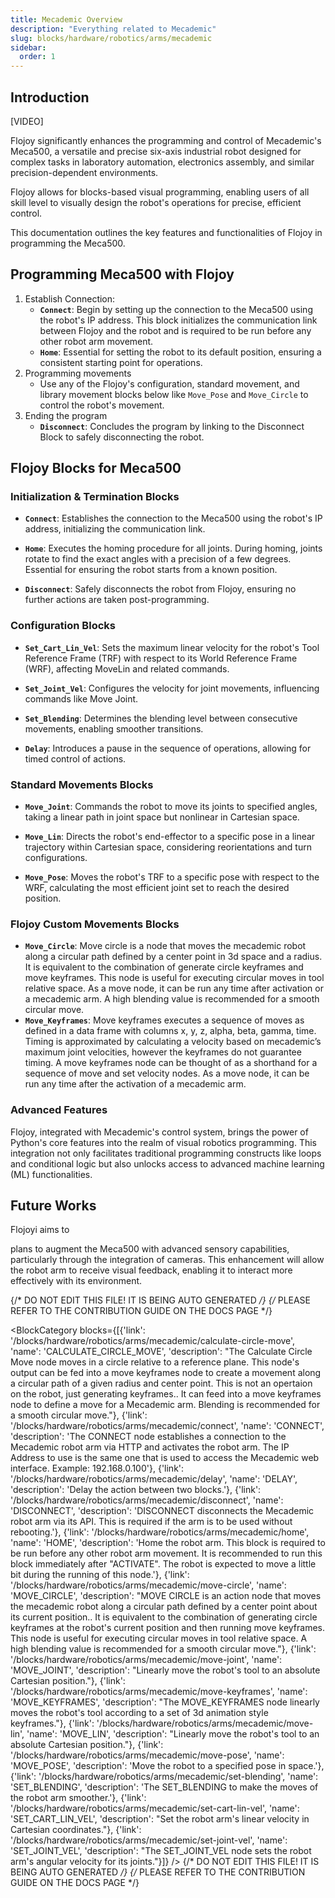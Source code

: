 ```yaml
---
title: Mecademic Overview
description: "Everything related to Mecademic"
slug: blocks/hardware/robotics/arms/mecademic
sidebar:
  order: 1
---
```


## Introduction

[VIDEO]

Flojoy significantly enhances the programming and control of Mecademic's Meca500, a versatile and precise six-axis industrial robot designed for complex tasks in laboratory automation, electronics assembly, and similar precision-dependent environments.

Flojoy allows for blocks-based visual programming, enabling users of all skill level to visually design the robot's operations for precise, efficient control. 

This documentation outlines the key features and functionalities of Flojoy in programming the Meca500.

## Programming Meca500 with Flojoy

1. Establish Connection:
   - **`Connect`**: Begin by setting up the connection to the Meca500 using the robot's IP address. This block initializes the communication link between Flojoy and the robot and is required to be run before any other robot arm movement.
   - **`Home`**: Essential for setting the robot to its default position, ensuring a consistent starting point for operations.
2. Programming movements
    - Use any of the Flojoy's configuration, standard movement, and library movement blocks below like `Move_Pose` and `Move_Circle` to control the robot's movement.
3. Ending the program
   - **`Disconnect`**: Concludes the program by linking to the Disconnect Block to safely disconnecting the robot.

## Flojoy Blocks for Meca500

### Initialization & Termination Blocks

- **`Connect`**: Establishes the connection to the Meca500 using the robot's IP address, initializing the communication link.

- **`Home`**: Executes the homing procedure for all joints. During homing, joints rotate to find the exact angles with a precision of a few degrees. Essential for ensuring the robot starts from a known position.

- **`Disconnect`**: Safely disconnects the robot from Flojoy, ensuring no further actions are taken post-programming.

### Configuration Blocks

- **`Set_Cart_Lin_Vel`**: Sets the maximum linear velocity for the robot's Tool Reference Frame (TRF) with respect to its World Reference Frame (WRF), affecting MoveLin and related commands.

- **`Set_Joint_Vel`**: Configures the velocity for joint movements, influencing commands like Move Joint.

- **`Set_Blending`**: Determines the blending level between consecutive movements, enabling smoother transitions.

- **`Delay`**: Introduces a pause in the sequence of operations, allowing for timed control of actions.

### Standard Movements Blocks

- **`Move_Joint`**: Commands the robot to move its joints to specified angles, taking a linear path in joint space but nonlinear in Cartesian space.

- **`Move_Lin`**: Directs the robot's end-effector to a specific pose in a linear trajectory within Cartesian space, considering reorientations and turn configurations.

- **`Move_Pose`**: Moves the robot's TRF to a specific pose with respect to the WRF, calculating the most efficient joint set to reach the desired position.

### Flojoy Custom Movements Blocks
- **`Move_Circle`**: Move circle is a node that moves the mecademic robot along a circular path defined by a center point in 3d space and a radius. It is equivalent to the combination of generate circle keyframes and move keyframes. This node is useful for executing circular moves in tool relative space. As a move node, it can be run any time after activation or a mecademic arm. A high blending value is recommended for a smooth circular move. 
- **`Move_Keyframes`**: Move keyframes executes a sequence of moves as defined in a data frame with columns x, y, z, alpha, beta, gamma, time. Timing is approximated by calculating a velocity based on mecademic’s maximum joint velocities, however the keyframes do not guarantee timing. A move keyframes node can be thought of as a shorthand for a sequence of move and set velocity nodes. As a move node, it can be run any time after the activation of a mecademic arm. 

### Advanced Features
Flojoy, integrated with Mecademic's control system, brings the power of Python's core features into the realm of visual robotics programming. This integration not only facilitates traditional programming constructs like loops and conditional logic but also unlocks access to advanced machine learning (ML) functionalities.

## Future Works
Flojoyi aims to 



plans to augment the Meca500 with advanced sensory capabilities, particularly through the integration of cameras. This enhancement will allow the robot arm to receive visual feedback, enabling it to interact more effectively with its environment.

{/* DO NOT EDIT THIS FILE! IT IS BEING AUTO GENERATED */}
{/* PLEASE REFER TO THE CONTRIBUTION GUIDE ON THE DOCS PAGE */}


<BlockCategory blocks={[{'link': '/blocks/hardware/robotics/arms/mecademic/calculate-circle-move', 'name': 'CALCULATE_CIRCLE_MOVE', 'description': "The Calculate Circle Move node moves in a circle relative to a reference plane. This node's output can be fed into a move keyframes node to create a movement along a circular path of a given radius and center point. This is not an opertaion on the robot, just generating keyframes.. It can feed into a move keyframes node to define a move for a Mecademic arm. Blending is recommended for a smooth circular move."}, {'link': '/blocks/hardware/robotics/arms/mecademic/connect', 'name': 'CONNECT', 'description': 'The CONNECT node establishes a connection to the Mecademic robot arm via HTTP and activates the robot arm. The IP Address to use is the same one that is used to access the Mecademic web interface. Example: 192.168.0.100'}, {'link': '/blocks/hardware/robotics/arms/mecademic/delay', 'name': 'DELAY', 'description': 'Delay the action between two blocks.'}, {'link': '/blocks/hardware/robotics/arms/mecademic/disconnect', 'name': 'DISCONNECT', 'description': 'DISCONNECT disconnects the Mecademic robot arm via its API. This is required if the arm is to be used without rebooting.'}, {'link': '/blocks/hardware/robotics/arms/mecademic/home', 'name': 'HOME', 'description': 'Home the robot arm. This block is required to be run before any other robot arm movement. It is recommended to run this block immediately after "ACTIVATE". The robot is expected to move a little bit during the running of this node.'}, {'link': '/blocks/hardware/robotics/arms/mecademic/move-circle', 'name': 'MOVE_CIRCLE', 'description': "MOVE CIRCLE is an action node that moves the mecademic robot along a circular path defined by a center point about its current position.. It is equivalent to the combination of generating circle keyframes at the robot's current position and then running move keyframes. This node is useful for executing circular moves in tool relative space. A high blending value is recommended for a smooth circular move."}, {'link': '/blocks/hardware/robotics/arms/mecademic/move-joint', 'name': 'MOVE_JOINT', 'description': "Linearly move the robot's tool to an absolute Cartesian position."}, {'link': '/blocks/hardware/robotics/arms/mecademic/move-keyframes', 'name': 'MOVE_KEYFRAMES', 'description': "The MOVE_KEYFRAMES node linearly moves the robot's tool according to a set of 3d animation style keyframes."}, {'link': '/blocks/hardware/robotics/arms/mecademic/move-lin', 'name': 'MOVE_LIN', 'description': "Linearly move the robot's tool to an absolute Cartesian position."}, {'link': '/blocks/hardware/robotics/arms/mecademic/move-pose', 'name': 'MOVE_POSE', 'description': 'Move the robot to a specified pose in space.'}, {'link': '/blocks/hardware/robotics/arms/mecademic/set-blending', 'name': 'SET_BLENDING', 'description': 'The SET_BLENDING to make the moves of the robot arm smoother.'}, {'link': '/blocks/hardware/robotics/arms/mecademic/set-cart-lin-vel', 'name': 'SET_CART_LIN_VEL', 'description': "Set the robot arm's linear velocity in Cartesian coordinates."}, {'link': '/blocks/hardware/robotics/arms/mecademic/set-joint-vel', 'name': 'SET_JOINT_VEL', 'description': "The SET_JOINT_VEL node sets the robot arm's angular velocity for its joints."}]} />
{/* DO NOT EDIT THIS FILE! IT IS BEING AUTO GENERATED */}
{/* PLEASE REFER TO THE CONTRIBUTION GUIDE ON THE DOCS PAGE */}
